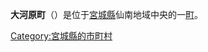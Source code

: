{{日本町村|
自治體名=大河原|
町村=町|
圖像=[[File:Mount_Zaō_and_Sakura_01.jpg|240px]]|
圖像說明=[[白石川|白石川]]、[[一目千株櫻花堤|一目千株櫻花堤]]與[[藏王連峰|藏王連峰]]（藏王山）|
町村章=|
日文原名=大河原町|
平假名=おおがわらまち|
羅馬字拼音=Ōgawara-machi|
都道府縣=宮城縣|
支廳=|
郡=柴田郡|
編號=04302-8|
面積=25.01|
邊界未定=|
人口=23,622|
統計時間= |
自治體=[[角田市|角田市]]、[[白石市|白石市]]、[[柴田町|柴田町]]、[[村田町|村田町]]、[[藏王町|藏王町]]|
樹=|
花=|
鳥=|
其他象徵物=|
其他象徵=|
郵遞區號=989-1295|
所在地=柴田郡大河原町字新南19|
電話號碼=224-53-2111|
外部連結=http://www.town.ogawara.miyagi.jp/|
經度=|
緯度=|
地圖=|
註記=
}}
'''大河原町'''（{{jpn|j=大河原町|hg=おおがわらまち|rm=Ōgawara machi|f=y}}）是位于[[宮城縣|宮城縣]]仙南地域中央的一[[町|町]]。

{{宮城縣}}
{{Authority control}}
{{DEFAULTSORT:Ogawara-machi}}
[[Category:宮城縣的市町村|Category:宮城縣的市町村]]